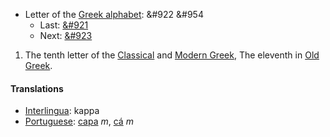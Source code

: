 *Letter of the [[Greek alphabet]]: &#922 &#954
**Last: [[iota|&#921]]
**Next: [[lambda|&#923]]

#The tenth letter of the [[en:Classical Greek|Classical]] and [[en:Modern Greek|Modern Greek]], The eleventh in [[en:Old Greek|Old Greek]].

==== Translations ====
*[[Interlingua]]: kappa
*[[Portuguese]]: [[capa]] ''m'', [[cá]] ''m''